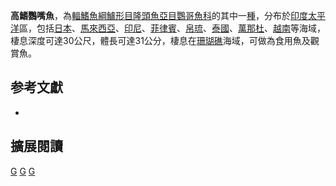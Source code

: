 {{Speciesbox 
| genus = Scarus
| species = hypselopterus
| status= NT
| status_system = iucn3.1
| authority = [[Bleeker|Bleeker]], 1853
| synonyms = *''Callyodon javanicus''<br /><small>Bleeker, 1854</small>
*''Callyodon ogos''<br /><small>Seale, 1910</small>
*''Scarus javanicus''<br /><small>Bleeker, 1854</small>
*''Scarus moensi''<br /><small>Bleeker, 1860</small>
}}

'''高鰭鸚嘴魚'''，為[[輻鰭魚綱|輻鰭魚綱]][[鱸形目|鱸形目]][[隆頭魚亞目|隆頭魚亞目]][[鸚哥魚科|鸚哥魚科]]的其中一[[種|種]]，分布於[[印度|印度]][[太平洋|太平洋]]區，包括[[日本|日本]]、[[馬來西亞|馬來西亞]]、[[印尼|印尼]]、[[菲律賓|菲律賓]]、[[帛琉|帛琉]]、[[泰國|泰國]]、[[萬那杜|萬那杜]]、[[越南|越南]]等海域，棲息深度可達30公尺，體長可達31公分，棲息在[[珊瑚礁|珊瑚礁]]海域，可做為食用魚及觀賞魚。

== 参考文獻 ==
*{{FishBase_species|genus=Scarus|species=hypselopterus|year=2012|month=7}}

== 擴展閱讀 == 
{{refbegin}}
{{wikispecies-inline|Scarus hypselopterus|高鰭鸚嘴魚}}
{{refend}}
{{Taxonbar|from=Q1855268}}

[[Category:食用魚|G]]
[[Category:觀賞魚|G]]
[[Category:鸚嘴魚屬|G]]


{{鱸形目小作品}}